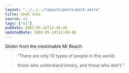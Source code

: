 ```yaml
---
layout: "../../../layouts/posts/post.astro"
title: Geek Joke
source: v1
tags: ["v1"]
pubDate: 2002-05-24T12:46:40
updatedDate: 2002-05-24T12:46:40
---
```


Stolen from the inestimable Mr Beach.

> &#8220;There are only 10 types of people in this world:

> those who understand binary, and those who don&#8217;t.&#8221;
